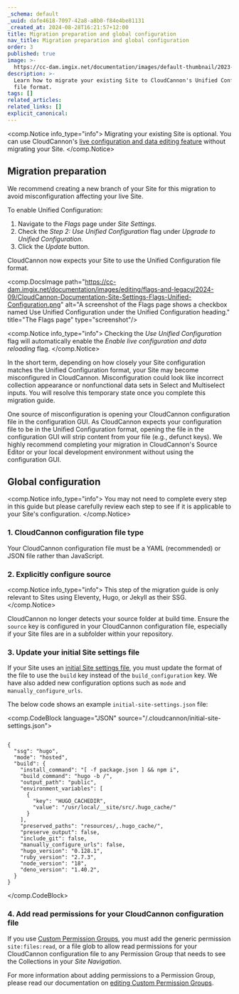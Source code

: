 ```yaml
---
_schema: default
_uuid: dafe4618-7097-42a8-a8b0-f84e4be81131
_created_at: 2024-08-28T16:21:57+12:00
title: Migration preparation and global configuration
nav_title: Migration preparation and global configuration
order: 3
published: true
image: >-
  https://cc-dam.imgix.net/documentation/images/default-thumbnail/2023-Q4/CloudCannon-Documentation-Thumbnail.png
description: >-
  Learn how to migrate your existing Site to CloudCannon's Unified Configuration
  file format.
tags: []
related_articles:
related_links: []
explicit_canonical:
---
```

<comp.Notice info_type="info">
  Migrating your existing Site is optional. You can use CloudCannon's [live configuration and data editing feature](/documentation/guides/unified-configuration-migration-guide/live-configuration-and-data-editing/) without migrating your Site.
</comp.Notice>

## Migration preparation

We recommend creating a new branch of your Site for this migration to avoid misconfiguration affecting your live Site.

To enable Unified Configuration:

1. Navigate to the *Flags* page under *Site Settings*.
2. Check the *Step 2: Use Unified Configuration* flag under *Upgrade to Unified Configuration*.
3. Click the *Update* button.

CloudCannon now expects your Site to use the Unified Configuration file format.

<comp.DocsImage path="https://cc-dam.imgix.net/documentation/images/editing/flags-and-legacy/2024-09/CloudCannon-Documentation-Site-Settings-Flags-Unified-Configuration.png" alt="A screenshot of the Flags page shows a checkbox named Use Unified Configuration under the Unified Configuration heading." title="The Flags page" type="screenshot"/>

<comp.Notice info_type="info">
  Checking the *Use Unified Configuration* flag will automatically enable the *Enable live configuration and data reloading* flag.
</comp.Notice>

In the short term, depending on how closely your Site configuration matches the Unified Configuration format, your Site may become misconfigured in CloudCannon. Misconfiguration could look like incorrect collection appearance or nonfunctional data sets in Select and Multiselect inputs. You will resolve this temporary state once you complete this migration guide.

One source of misconfiguration is opening your CloudCannon configuration file in the configuration GUI. As CloudCannon expects your configuration file to be in the Unified Configuration format, opening the file in the configuration GUI will strip content from your file (e.g., defunct keys). We highly recommend completing your migration in CloudCannon's Source Editor or your local development environment without using the configuration GUI.

## Global configuration

<comp.Notice info_type="info">
  You may not need to complete every step in this guide but please carefully review each step to see if it is applicable to your Site's configuration.
</comp.Notice>

### 1\. CloudCannon configuration file type

Your CloudCannon configuration file must be a YAML (recommended) or JSON file rather than JavaScript.

### 2\. Explicitly configure source

<comp.Notice info_type="info">
  This step of the migration guide is only relevant to Sites using Eleventy, Hugo, or Jekyll as their SSG.
</comp.Notice>

CloudCannon no longer detects your source folder at build time. Ensure the `source` key is configured in your CloudCannon configuration file, especially if your Site files are in a subfolder within your repository.

### 3\. Update your initial Site settings file

If your Site uses an [initial Site settings file](/documentation/articles/configure-your-initial-site-settings/), you must update the format of the file to use the `build` key instead of the `build_configuration` key. We have also added new configuration options such as `mode` and `manually_configure_urls`.

The below code shows an example `initial-site-settings.json` file:

<comp.CodeBlock language="JSON" source="/.cloudcannon/initial-site-settings.json">
``````````

{
  "ssg": "hugo",
  "mode": "hosted",
  "build": {
    "install_command": "[ -f package.json ] && npm i",
    "build_command": "hugo -b /",
    "output_path": "public",
    "environment_variables": [
      {
        "key": "HUGO_CACHEDIR",
        "value": "/usr/local/__site/src/.hugo_cache/"
      }
    ],
    "preserved_paths": "resources/,.hugo_cache/",
    "preserve_output": false,
    "include_git": false,
    "manually_configure_urls": false,
    "hugo_version": "0.128.1",
    "ruby_version": "2.7.3",
    "node_version": "18",
    "deno_version": "1.40.2",
  }
}

``````````
</comp.CodeBlock>

### 4\. Add read permissions for your CloudCannon configuration file

If you use [Custom Permission Groups](/documentation/articles/what-are-custom-permission-groups/), you must add the generic permission `site:files:read`, or a file glob to allow read permissions for your CloudCannon configuration file to any Permission Group that needs to see the Collections in your *Site Navigation*.

For more information about adding permissions to a Permission Group, please read our documentation on [editing Custom Permission Groups](/documentation/articles/edit-a-custom-permission-group/).